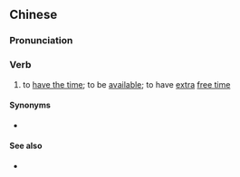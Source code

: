 {{also|得闲}}
==Chinese==
{{zh-forms|s=得闲|t2=得閑}}

===Pronunciation===
{{zh-pron
|m=déxián
|c=dak1 haan4
|c-t=ak1 han3,ak1 kan3
|cat=v
}}

===Verb===
{{zh-verb}}

# {{lb|zh|chiefly|_|Cantonese}} to [[have the time]]; to be [[available]]; to have [[extra]] [[free time]]
#: {{zh-x|如果 你 得閒{haan4}，我 想 請 你 飲茶。|If you '''are free''', I would like to ask you out for [[yum cha]].|C}}

====Synonyms====
* {{zh-l|得空}}

====See also====
* {{zh-l|有空}}